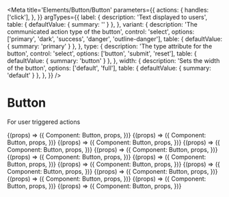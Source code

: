 
<Meta
  title='Elements/Button/Button'
  parameters={{
    actions: {
      handles: ['click'],
    },
  }}
  argTypes={{
    label: {
      description: 'Text displayed to users',
      table: { defaultValue: { summary: '' } },
    },
    variant: {
      description: 'The communicated action type of the button',
      control: 'select',
      options: ['primary', 'dark', 'success', 'danger', 'outline-danger'],
      table: { defaultValue: { summary: 'primary' } },
    },
    type: {
      description: 'The type attribute for the button',
      control: 'select',
      options: ['button', 'submit', 'reset'],
      table: { defaultValue: { summary: 'button' } },
    },
    width: {
      description: 'Sets the width of the button',
      options: ['default', 'full'],
      table: { defaultValue: { summary: 'default' } },
    },
  }}
/>

# Button

For user triggered actions

<Canvas>
  <Story
    name='Primary'
    args={{
      label: 'Run',
    }}
  >
    {(props) => ({
      Component: Button,
      props,
    })}
  </Story>
</Canvas>

<Canvas>
  <Story
    name='Dark'
    args={{
      label: 'Run',
      variant: 'dark',
    }}
  >
    {(props) => ({
      Component: Button,
      props,
    })}
  </Story>
</Canvas>

<Canvas>
  <Story
    name='Ghost'
    args={{
      label: 'Walk',
      variant: 'ghost',
    }}
  >
    {(props) => ({
      Component: Button,
      props,
    })}
  </Story>
</Canvas>

<Canvas>
  <Story
    name='Success'
    args={{
      label: 'Success',
      variant: 'success',
    }}
  >
    {(props) => ({
      Component: Button,
      props,
    })}
  </Story>
</Canvas>

<Canvas>
  <Story
    name='Danger'
    args={{
      label: 'Stop',
      variant: 'danger',
    }}
  >
    {(props) => ({
      Component: Button,
      props,
    })}
  </Story>
</Canvas>

<Canvas>
  <Story
    name='Danger (outline)'
    args={{
      label: 'Slow down',
      variant: 'outline-danger',
    }}
  >
    {(props) => ({
      Component: Button,
      props,
    })}
  </Story>
</Canvas>

<Canvas>
  <Story
    name='Danger (outline with icon)'
    args={{
      icon: 'trash-can-outline',
      variant: 'outline-danger',
      label: 'Delete component',
    }}
  >
    {(props) => ({
      Component: Button,
      props,
    })}
  </Story>
</Canvas>

<Canvas>
  <Story
    name='Disabled'
    args={{
      disabled: 'true',
      label: 'Run',
    }}
  >
    {(props) => ({
      Component: Button,
      props,
    })}
  </Story>
</Canvas>

<Canvas>
  <Story
    name='With title'
    args={{
      label: 'Run',
      title: 'Run this command',
    }}
  >
    {(props) => ({
      Component: Button,
      props,
    })}
  </Story>
</Canvas>

<Canvas>
  <Story
    name='With icon'
    args={{
      label: 'Refresh',
      icon: 'refresh',
    }}
  >
    {(props) => ({
      Component: Button,
      props,
    })}
  </Story>
</Canvas>

<Canvas>
  <Story
    name='Icon variant'
    args={{
      icon: 'trash-can-outline',
      variant: 'icon',
      label: 'Delete component',
    }}
  >
    {(props) => ({
      Component: Button,
      props,
    })}
  </Story>
</Canvas>

<Canvas>
  <Story
    name='Full width button'
    args={{
      width: 'full',
      label: 'hello',
    }}
  >
    {(props) => ({
      Component: Button,
      props,
    })}
  </Story>
</Canvas>

<Canvas>
  <Story
    name='Full width button with icon'
    args={{
      width: 'full',
      label: 'hello',
      icon: 'trash-can-outline',
    }}
  >
    {(props) => ({
      Component: Button,
      props,
    })}
  </Story>
</Canvas>
